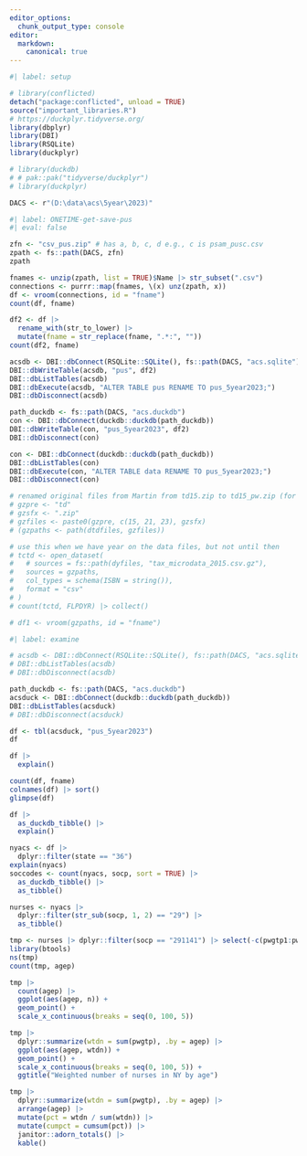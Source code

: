 ```yaml
---
editor_options: 
  chunk_output_type: console
editor:
  markdown:
    canonical: true  
---
```


```r
#| label: setup

# library(conflicted)
detach("package:conflicted", unload = TRUE)
source("important_libraries.R")
# https://duckplyr.tidyverse.org/
library(dbplyr)
library(DBI)
library(RSQLite)
library(duckplyr)

# library(duckdb)
# # pak::pak("tidyverse/duckplyr")
# library(duckplyr)

DACS <- r"(D:\data\acs\5year\2023)"

```

```r
#| label: ONETIME-get-save-pus
#| eval: false

zfn <- "csv_pus.zip" # has a, b, c, d e.g., c is psam_pusc.csv
zpath <- fs::path(DACS, zfn)
zpath

fnames <- unzip(zpath, list = TRUE)$Name |> str_subset(".csv")
connections <- purrr::map(fnames, \(x) unz(zpath, x))
df <- vroom(connections, id = "fname")
count(df, fname)

df2 <- df |>
  rename_with(str_to_lower) |>
  mutate(fname = str_replace(fname, ".*:", ""))
count(df2, fname)

acsdb <- DBI::dbConnect(RSQLite::SQLite(), fs::path(DACS, "acs.sqlite"))
DBI::dbWriteTable(acsdb, "pus", df2)
DBI::dbListTables(acsdb)
DBI::dbExecute(acsdb, "ALTER TABLE pus RENAME TO pus_5year2023;")
DBI::dbDisconnect(acsdb)

path_duckdb <- fs::path(DACS, "acs.duckdb")
con <- DBI::dbConnect(duckdb::duckdb(path_duckdb))
DBI::dbWriteTable(con, "pus_5year2023", df2)
DBI::dbDisconnect(con)

con <- DBI::dbConnect(duckdb::duckdb(path_duckdb))
DBI::dbListTables(con)
DBI::dbExecute(con, "ALTER TABLE data RENAME TO pus_5year2023;")
DBI::dbDisconnect(con)

# renamed original files from Martin from td15.zip to td15_pw.zip (for password, etc.)
# gzpre <- "td"
# gzsfx <- ".zip"
# gzfiles <- paste0(gzpre, c(15, 21, 23), gzsfx)
# (gzpaths <- path(dtdfiles, gzfiles))

# use this when we have year on the data files, but not until then
# tctd <- open_dataset(
#   # sources = fs::path(dyfiles, "tax_microdata_2015.csv.gz"),
#   sources = gzpaths,
#   col_types = schema(ISBN = string()),
#   format = "csv"
# )
# count(tctd, FLPDYR) |> collect()

# df1 <- vroom(gzpaths, id = "fname")

```

```r
#| label: examine

# acsdb <- DBI::dbConnect(RSQLite::SQLite(), fs::path(DACS, "acs.sqlite"))
# DBI::dbListTables(acsdb)
# DBI::dbDisconnect(acsdb)

path_duckdb <- fs::path(DACS, "acs.duckdb")
acsduck <- DBI::dbConnect(duckdb::duckdb(path_duckdb))
DBI::dbListTables(acsduck)
# DBI::dbDisconnect(acsduck)

df <- tbl(acsduck, "pus_5year2023")
df

df |>
  explain()

count(df, fname)
colnames(df) |> sort()
glimpse(df)

df |>
  as_duckdb_tibble() |>
  explain()

nyacs <- df |>
  dplyr::filter(state == "36")
explain(nyacs)
soccodes <- count(nyacs, socp, sort = TRUE) |>
  as_duckdb_tibble() |>
  as_tibble()

nurses <- nyacs |>
  dplyr::filter(str_sub(socp, 1, 2) == "29") |>
  as_tibble()

tmp <- nurses |> dplyr::filter(socp == "291141") |> select(-c(pwgtp1:pwgtp80))
library(btools)
ns(tmp)
count(tmp, agep)

tmp |>
  count(agep) |>
  ggplot(aes(agep, n)) +
  geom_point() +
  scale_x_continuous(breaks = seq(0, 100, 5))

tmp |>
  dplyr::summarize(wtdn = sum(pwgtp), .by = agep) |>
  ggplot(aes(agep, wtdn)) +
  geom_point() +
  scale_x_continuous(breaks = seq(0, 100, 5)) +
  ggtitle("Weighted number of nurses in NY by age")

tmp |>
  dplyr::summarize(wtdn = sum(pwgtp), .by = agep) |>
  arrange(agep) |>
  mutate(pct = wtdn / sum(wtdn)) |>
  mutate(cumpct = cumsum(pct)) |>
  janitor::adorn_totals() |>
  kable()

```